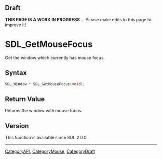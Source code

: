 
== Draft ==

'''THIS PAGE IS A WORK IN PROGRESS''' ... Please make edits to this page to improve it!
= SDL_GetMouseFocus =

Get the window which currently has mouse focus.

== Syntax ==

<syntaxhighlight lang='c'>
SDL_Window * SDL_GetMouseFocus(void);
</syntaxhighlight>

== Return Value ==

Returns the window with mouse focus.

== Version ==

This function is available since SDL 2.0.0.

----
[[CategoryAPI]], [[CategoryMouse]], [[CategoryDraft]]


